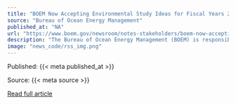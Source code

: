 ```yaml
---
title: "BOEM Now Accepting Environmental Study Ideas for Fiscal Years 2024 and 2025"
source: "Bureau of Ocean Energy Management"
published_at: "NA"
url: "https://www.boem.gov/newsroom/notes-stakeholders/boem-now-accepting-environmental-study-ideas-fiscal-years-2024-and-2025"
description: "The Bureau of Ocean Energy Management (BOEM) is responsible for managing the development of U.S. Outer Continental Shelf (OCS) energy and mineral resources in an environmentally and economically responsible way. A critical component of BOEM’s mission is protecting the environment while overseeing the development of OCS energy and marine mineral resources. BOEM’s Environmental Studies Program (ESP) develops, funds and manages rigorous scientific research specifically to inform policy decisions on the development of energy and mineral resources on the OCS, as required by law. This environmental..."
image: "news_code/rss_img.png"
---
```



  Published: {{< meta published_at >}}
  

  Source: {{< meta source >}}
  

  [Read full article]({{< meta url >}})
  

